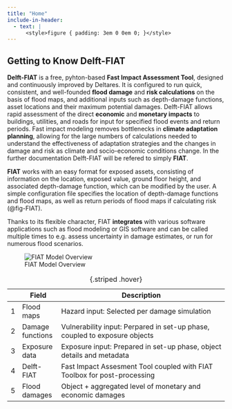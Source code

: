 ```yaml
---
title: "Home"
include-in-header:
  - text: |
      <style>figure { padding: 3em 0 0em 0; }</style>
---
```


## Getting to Know Delft-FIAT

**Delft-FIAT**  is a free, pyhton-based **Fast Impact Assessment Tool**, designed and continuously improved by Deltares. It is configured to run quick, consistent, and well-founded **flood damage** and **risk calculations** on the basis of flood maps, and additional inputs such as depth-damage functions, asset locations and their maximum potential damages. Delft-FIAT allows rapid assessment of the direct **economic** and **monetary impacts** to buildings, utilities, and roads for input for specified flood events and return periods. Fast impact modeling removes bottlenecks in **climate adaptation planning**, allowing for the large numbers of calculations needed to understand the effectiveness of adaptation strategies and the changes in damage and risk as climate and socio-economic conditions change. In the further documentation Delft-FIAT will be refered to simply **FIAT**.

**FIAT** works with an easy format for exposed assets, consisting of information on the location, exposed value, ground floor height, and associated depth-damage function, which can be modified by the user. A simple configuration file specifies the location of depth-damage functions and flood maps, as well as return periods of flood maps if calculating risk (@fig-FIAT).

Thanks to its flexible character, FIAT **integrates** with various software applications such as flood modeling or GIS software and can be called multiple times to e.g. assess uncertainty in damage estimates, or run for numerous flood scenarios.


:::{.column-page}
![FIAT Model Overview](_static/FIAT_Scheme2.png){#fig-FIAT}
:::


|   | Field            | Description                                                                        |
|---|------------------|-----------------------------------------------------------------------------|
| 1 | Flood maps       | Hazard input: Selected per damage simulation                                |
| 2 | Damage functions | Vulnerability input: Perpared in set-up phase, coupled to exposure objects  |
| 3 | Exposure data    | Exposure input: Prepared in set-up phase, object details and metadata       |
| 4 | Delft-FIAT       | Fast Impact Assesment Tool coupled with FIAT Toolbox for post-processing    |
| 5 | Flood damages    | Object + aggregated level of monetary and economic damages                  |
: {.striped .hover}
